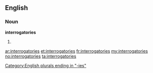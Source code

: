==English==

===Noun===
'''interrogatories'''

# {{plural of|[[interrogatory]]}}

[[Category:English plurals ending in "-ies"]]

[[ar:interrogatories]]
[[et:interrogatories]]
[[fr:interrogatories]]
[[my:interrogatories]]
[[no:interrogatories]]
[[ta:interrogatories]]